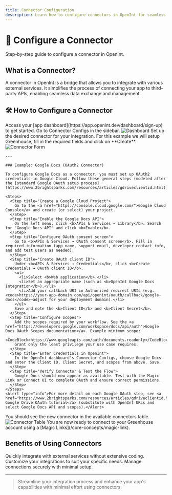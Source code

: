 ```yaml
---
title: Connector Configuration
description: Learn how to configure connectors in OpenInt for seamless integration.
---
```


# 🔌 Configure a Connector

Step-by-step guide to configure a connector in OpenInt.

## What is a Connector?

A connector in OpenInt is a bridge that allows you to integrate with various external services. It simplifies the process of connecting your app to third-party APIs, enabling seamless data exchange and management.

## 🛠️ How to Configure a Connector

<Steps>
  <Step title="Sign Up or Log In">
    Access your [app dashboard](https://app.openint.dev/dashboard/sign-up) to
    get started.
  </Step>
  <Step title="Access Connector Configs">
    Go to Connector Configs in the sidebar.
    <Frame>
      <img src="/images/dashboard.png" alt="Dashboard" />
    </Frame>
  </Step>
  <Step title="Configure a Connector">
    Set up the desired connector for your integration. For this example we will setup Greenhouse, fill in the required fields and click on **Create**.
    <Frame>
      <img src="/images/connector-form.png" alt="Connector Form" />
    </Frame>

    ---

    ### Example: Google Docs (OAuth2 Connector)

    To configure Google Docs as a connector, you must set up OAuth2 credentials in Google Cloud. Follow these general steps (modeled after the [standard Google OAuth setup process](https://www.2brightsparks.com/resources/articles/gdriveclientid.html)):

    <Steps>
      <Step title="Create a Google Cloud Project">
        Go to the <a href="https://console.cloud.google.com/">Google Cloud Console</a> and create (or select) your project.
      </Step>
      <Step title="Enable the Google Docs API">
        On the left menu, click <b>APIs & Services → Library</b>. Search for "Google Docs API" and click <b>Enable</b>.
      </Step>
      <Step title="Configure OAuth consent screen">
        Go to <b>APIs & Services → OAuth consent screen</b>. Fill in required information (app name, support email, developer contact info, and add test users as needed).
      </Step>
      <Step title="Create OAuth client ID">
        Under <b>APIs & Services → Credentials</b>, click <b>Create Credentials → OAuth client ID</b>.
        <ul>
          <li>Select <b>Web application</b>.</li>
          <li>Set an appropriate name (such as <b>OpenInt Google Docs Integration</b>).</li>
          <li>Add your callback URI in Authorized redirect URIs (e.g. <code>https://your-app-domain.com/api/openint/oauth/callback/google-docs</code>—adjust for your deployment domain).</li>
        </ul>
        Save and note the <b>Client ID</b> and <b>Client Secret</b>.
      </Step>
      <Step title="Configure Scopes">
        Add the scopes required by your workflow. See the <a href="https://developers.google.com/workspace/docs/api/auth">Google Docs OAuth Scopes documentation</a>. Example minimum scope:
        <CodeBlock>https://www.googleapis.com/auth/documents.readonly</CodeBlock>
        Grant only the least privilege your use case requires.
      </Step>
      <Step title="Enter Credentials in OpenInt">
        In the OpenInt dashboard’s Connector Configs, choose Google Docs and enter the Client ID, Client Secret, and scopes from above. Save.
      </Step>
      <Step title="Verify Connector & Test the Flow">
        Google Docs should now appear as available. Test with the Magic Link or Connect UI to complete OAuth and ensure correct permissions.
      </Step>
    </Steps>
    <Alert type="info">For more detail on each Google OAuth step, see <a href="https://www.2brightsparks.com/resources/articles/gdriveclientid.html">this Google Drive OAuth tutorial</a> (substitute with OpenInt URLs and select Google Docs API and scopes).</Alert>
  </Step>
  <Step title="Verify Connector">
    You should see the new connector in the available connectors table.
    <Frame>
      <img src="/images/saved-connector.png" alt="Connector Table" />
    </Frame>
  </Step>
  <Step title="Ready to Connect!">
    You are now ready to connect to your Greenhouse account using a [Magic
    Links](/core-concepts/magic-link).
  </Step>
</Steps>

## Benefits of Using Connectors

<CardGroup>
  <Card title="Efficiency" icon="rocket">
    Quickly integrate with external services without extensive coding.
  </Card>
  <Card title="Flexibility" icon="bolt">
    Customize your integrations to suit your specific needs.
  </Card>
  <Card title="Security" icon="lock">
    Manage connections securely with minimal setup.
  </Card>
</CardGroup>

---

> Streamline your integration process and enhance your app's capabilities with minimal effort using connectors.
